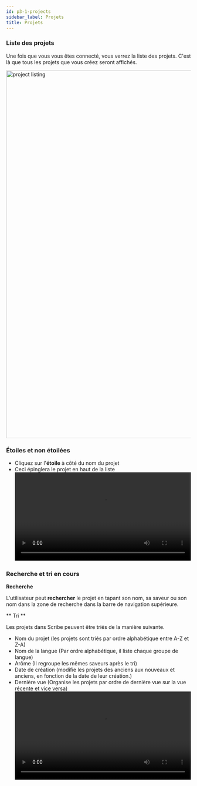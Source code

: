 ```yaml
---
id: p3-1-projects
sidebar_label: Projets
title: Projets
---
```


### Liste des projets ###

Une fois que vous vous êtes connecté, vous verrez la liste des projets. C'est là que tous les projets que vous créez seront affichés. 

<img src="/0.5.3/fr_project_listing_page.png"  width="1000px" alt="project listing"/>

### Étoiles et non étoilées ###

-   Cliquez sur l'**étoile** à côté du nom du projet		 
-   Ceci épinglera le projet en haut de la liste
    <video controls src="/assets/staring-project.mov" width="100%" type="video/mov"></video>

### Recherche et tri en cours ###

**Recherche**

L'utilisateur peut **rechercher** le projet en tapant son nom, sa saveur ou son nom dans la zone de recherche dans la barre de navigation supérieure.

** Tri **

Les projets dans Scribe peuvent être triés de la manière suivante.

-   Nom du projet (les projets sont triés par ordre alphabétique entre A-Z et Z-A)
-   Nom de la langue (Par ordre alphabétique, il liste chaque groupe de langue)
-   Arôme (Il regroupe les mêmes saveurs après le tri)
-   Date de création (modifie les projets des anciens aux nouveaux et anciens, en fonction de la date de leur création.)
-   Dernière vue (Organise les projets par ordre de dernière vue sur la vue récente et vice versa)
<video controls src="/assets/serachsort.mov" width="100%" type="video/mov"></video>

